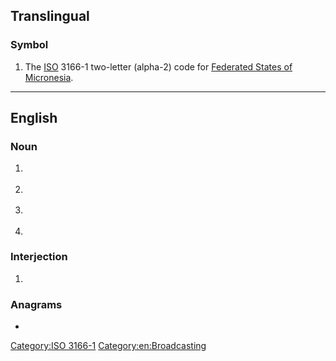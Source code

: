 {{also|fm|Fm|.fm|f.m.|F&M}}
==Translingual==

===Symbol===
{{head|mul|symbol}}

# The [[ISO]] 3166-1 two-letter (alpha-2) code for [[Federated States of Micronesia]].

[[Category:ISO 3166-1]]

----

==English==

===Noun===
{{en-noun|~}}

# {{lb|en|uncountable}} {{initialism of|lang=en|frequency modulation}}
# {{lb|en|countable}} {{abbreviation of|lang=en|field marshal}}
# {{lb|en|countable}} {{abbreviation of|lang=en|finance minister}}
# {{lb|en|countable}} {{abbreviation of|lang=en|foreign minister}}

===Interjection===
{{en-interj}}
# {{initialism of|[[fuck me|'''F''' '''M'''e]]|lang=en}}

===Anagrams===
* {{anagrams|en|M-F|MF}}

[[Category:en:Broadcasting]]